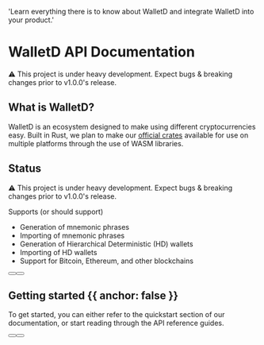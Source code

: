 
  'Learn everything there is to know about WalletD and integrate WalletD into your product.'

<HeroPattern />

# WalletD API Documentation

⚠️ This project is under heavy development. Expect bugs & breaking changes prior to v1.0.0's release.

## What is WalletD?

WalletD is an ecosystem designed to make using different cryptocurrencies easy. Built in Rust, we plan to make our [official crates](https://crates.io/crates/walletd) available for use on multiple platforms through the use of WASM libraries.

## Status
<Note>
  ⚠️ This project is under heavy development. Expect bugs & breaking changes prior to v1.0.0's release.
</Note>

Supports (or should support)

- Generation of mnemonic phrases
- Importing of mnemonic phrases
- Generation of Hierarchical Deterministic (HD) wallets
- Importing of HD wallets
- Support for Bitcoin, Ethereum, and other blockchains

<div className="not-prose mb-16 mt-6 flex gap-3">
  <Button href="/quickstart" arrow="right" children="Quickstart" />
  <Button href="/walletd_keypair" variant="outline" children="Explore SDKs" />
</div>

## Getting started {{ anchor: false }}

To get started, you can either refer to the quickstart section of our documentation, or start reading through the API reference guides.

<div className="not-prose mb-16 mt-6 flex gap-3">
  <Button href="/quickstart" arrow="right" children="Quickstart" />
  <Button href="/mnemonics" variant="outline" children="Read the API reference guides" />
</div>

